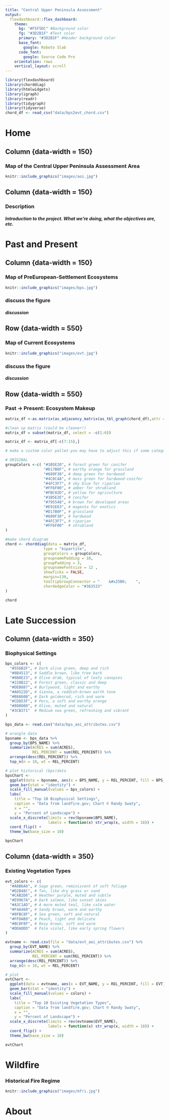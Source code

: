 ---
title: "Central Upper Peninsula Assessment"
output: 
  flexdashboard::flex_dashboard:
    theme:
      bg: "#F5F5DC" #Background color
      fg: "#3D2B1F" #Text color
      primary: "#3D2B1F" #Header background color
      base_font:
        google: Roboto Slab
      code_font:
        google: Source Code Pro
    orientation: rows
    vertical_layout: scroll
---

```{r setup, include=FALSE}
library(flexdashboard)
library(chorddiag)
library(htmlwidgets)
library(igraph)
library(readr)
library(tidygraph)
library(tidyverse)
chord_df <- read_csv("data/bps2evt_chord.csv")
```

Home
==================

Column {data-width = 150}
-----------------------------------------------------------------------

### Map of the Central Upper Peninsula Assessment Area

```{r}
knitr::include_graphics("images/aoi.jpg")
```

Column {data-width = 150}
-----------------------------------------------------------------------

### Description

##### Introduction to the project. What we're doing, what the objectives are, etc.

Past and Present
==================

Column {data-width = 150}
-----------------------------------------------------------------------

### Map of PreEuropean-Settlement Ecosystems

```{r}
knitr::include_graphics("images/bps.jpg")
```

### discuss the figure

##### discussion

Row {data-width = 550}
-----------------------------------------------------------------------

### Map of Current Ecosystems

```{r}
knitr::include_graphics("images/evt.jpg")
```

### discuss the figure

##### discussion

Row {data-width = 550}
-----------------------------------------------------------------------

### Past -> Present: Ecosystem Makeup

```{r chordDiagram, fig.height = 6.5, fig.width = 8}
matrix_df <-as.matrix(as_adjacency_matrix(as_tbl_graph(chord_df),attr = "ACRES"))

#clean up matrix (could be cleaner!)
matrix_df = subset(matrix_df, select = -c(1:6))

matrix_df <- matrix_df[-c(7:15),]

# make a custom color pallet-you may have to adjust this if some categories are missing! 

# ORIGINAL
groupColors <-c( "#1B5E20", # forest green for conifer
                 "#D17B0F", # earthy orange for grassland
                 "#689F38", # deep green for hardwood
                 "#4C8C4A", # moss green for hardwood-conifer
                 "#4FC3F7", # sky blue for riparian
                 "#FF6F00", # amber for shrubland
                 "#FBC02D", # yellow for agriculture
                 "#1B5E2E", # conifer
                 "#795548", # brown for developed areas
                 "#E91E63", # magenta for exotics
                 "#D17B0F", # grassland
                 "#689F30", # hardwood
                 "#4FC3F7", # riparian
                 "#FF6F00"  # shrubland
)

#make chord diagram
chord <- chorddiag(data = matrix_df,
                 type = "bipartite",
                 groupColors = groupColors,
                 groupnamePadding = 10,
                 groupPadding = 3,
                 groupnameFontsize = 12 ,
                 showTicks = FALSE,
                 margin=130,
                 tooltipGroupConnector = "    &#x25B6;    ",
                 chordedgeColor = "#363533"
)

chord 
```

Late Succession
==================

Column {data-width = 350}
-----------------------------------------------------------------------

### Biophysical Settings

```{r bps, fig.height = 5, fig.width = 10}
bps_colors <- c(
  "#556B2F", # Dark olive green, deep and rich
  "#8B4513", # Saddle brown, like tree bark
  "#6B8E23", # Olive drab, typical of leafy canopies
  "#228B22", # Forest green, classic and deep
  "#DEB887", # Burlywood, light and earthy
  "#A0522D", # Sienna, a reddish-brown earth tone
  "#B8860B", # Dark goldenrod, rich and warm
  "#CD853F", # Peru, a soft and earthy orange
  "#808000", # Olive, muted and natural
  "#3CB371"  # Medium sea green, refreshing and vibrant
)

bps_data <- read.csv("data/bps_aoi_attributes.csv")

# wrangle data
bpsname <- bps_data %>%
  group_by(BPS_NAME) %>%
  summarize(ACRES = sum(ACRES),
            REL_PERCENT = sum(REL_PERCENT)) %>%
  arrange(desc(REL_PERCENT)) %>%
  top_n(n = 10, wt = REL_PERCENT)

# plot historical (bps)data
bpsChart <- 
  ggplot(data = bpsname, aes(x = BPS_NAME, y = REL_PERCENT, fill = BPS_NAME)) +
  geom_bar(stat = "identity") +
  scale_fill_manual(values = bps_colors) +
  labs(
    title = "Top 10 Biophysical Settings",
    caption = "Data from landfire.gov; Chart © Randy Swaty",
    x = "",
    y = "Percent of Landscape") +
  scale_x_discrete(limits = rev(bpsname$BPS_NAME),
                   labels = function(x) str_wrap(x, width = 18)) +
  coord_flip() +
  theme_bw(base_size = 10)

bpsChart
```

Column {data-width = 350}
-----------------------------------------------------------------------

### Existing Vegetation Types

```{r evt, fig.height = 5, fig.width = 10}
evt_colors <- c(
  "#A8B6A6", # Sage green, reminiscent of soft foliage
  "#D2B48C", # Tan, like dry grass or sand
  "#CAB2D6", # Heather purple, muted and subtle
  "#E9967A", # Dark salmon, like sunset skies
  "#A3C1AD", # A more muted teal, like calm water
  "#F4A460", # Sandy brown, warm and earthy
  "#8FBC8F", # Sea green, soft and natural
  "#FFDAB9", # Peach, light and delicate
  "#BC8F8F", # Rosy brown, soft and warm
  "#DDA0DD"  # Pale violet, like early spring flowers
)

evtname <- read.csv(file = "data/evt_aoi_attributes.csv") %>%
  group_by(EVT_NAME) %>%
  summarize(ACRES = sum(ACRES),
            REL_PERCENT = sum(REL_PERCENT)) %>%
  arrange(desc(REL_PERCENT)) %>%
  top_n(n = 10, wt = REL_PERCENT)

# plot
evtChart <-
  ggplot(data = evtname, aes(x = EVT_NAME, y = REL_PERCENT, fill = EVT_NAME)) +
  geom_bar(stat = "identity") +
  scale_fill_manual(values = colors) +
  labs(
    title = "Top 10 Existing Vegetation Types",
    caption = "Data from landfire.gov; Chart © Randy Swaty",
    x = "",
    y = "Percent of Landscape") +
  scale_x_discrete(limits = rev(evtname$EVT_NAME),
                   labels = function(x) str_wrap(x, width = 18)) +
  coord_flip() +
  theme_bw(base_size = 10)

evtChart
```


Wildfire
==================

### Historical Fire Regime

```{r}
knitr::include_graphics("images/mfri.jpg")
```

About
==================

